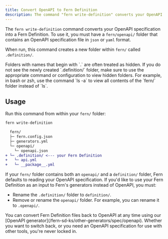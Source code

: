 ```yaml
---
title: Convert OpenAPI to Fern Definition
description: The command "fern write-definition" converts your OpenAPI specification to a Fern Definition.
---
```


The `fern write-definition` command converts your OpenAPI specification into a Fern Definition. To use it, you must have a `fern/openapi/` folder that contains an OpenAPI specification file in `json` or `yaml` format.

When run, this command creates a new folder within `fern/` called `.definition/`. 

<Warning>
Folders with names that begin with `.` are often treated as hidden. If you do not see the newly created `.definition/` folder, make sure to use the appropriate command or configuration to view hidden folders. For example, in bash or zsh, use the command `ls -a` to view all contents of the `fern/` folder instead of `ls`.
</Warning>

## Usage

Run this command from within your `fern/` folder:

```bash
fern write-definition
```

```diff
  fern/
  ├─ fern.config.json
  ├─ generators.yml
  └─ openapi/
    └─ openapi.json
+ └─ .definition/ <--- your Fern Definition
+   └─ api.yml
+   └─ __package__.yml
```

If your `fern/` folder contains both an `openapi/` and a `definition/` folder, Fern defaults to reading your OpenAPI specification. If you'd like to use your Fern Definition as an input to Fern's generators instead of OpenAPI, you must:
- Rename the `.definition/` folder to `definition/`.
- Remove or rename the `openapi/` folder. For example, you can rename it to `.openapi/`. 

<Tip>
You can convert Fern Definition files back to OpenAPI at any time using our [OpenAPI generator](/fern-sd-ks/other-generators/spec/openapi). Whether you want to switch back, or you need an OpenAPI specification for use with other tools, you're never locked in.
</Tip>
